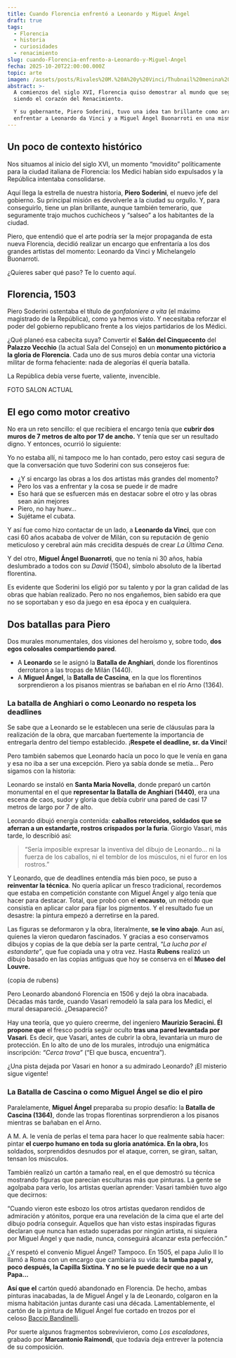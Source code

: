 ```yaml
---
title: Cuando Florencia enfrentó a Leonardo y Miguel Ángel
draft: true
tags:
  - Florencia
  - historia
  - curiosidades
  - renacimiento
slug: cuando-Florencia-enfrento-a-Leonardo-y-Miguel-Angel
fecha: 2025-10-20T22:00:00.000Z
topic: arte
imagen: /assets/posts/Rivales%20M.%20A%20y%20Vinci/Thubnail%20menina%20web%20(2).png
abstract: >-
  A comienzos del siglo XVI, Florencia quiso demostrar al mundo que seguía
  siendo el corazón del Renacimiento.

  Y su gobernante, Piero Soderini, tuvo una idea tan brillante como arriesgada:
  enfrentar a Leonardo da Vinci y a Miguel Ángel Buonarroti en una misma sala.
---
```


## Un poco de contexto histórico

Nos situamos al inicio del siglo XVI, un momento “movidito” políticamente para la ciudad italiana de Florencia: los Medici habían sido expulsados y la República intentaba consolidarse.

Aquí llega la estrella de nuestra historia, **Piero Soderini**, el nuevo jefe del gobierno. Su principal misión es devolverle a la ciudad su orgullo. Y, para conseguirlo, tiene un plan brillante, aunque también temerario, que seguramente trajo muchos cuchicheos y “salseo” a los habitantes de la ciudad.

Piero, que entendió que el arte podría ser la mejor propaganda de esta nueva Florencia, decidió realizar un encargo que enfrentaría a los dos grandes artistas del momento: Leonardo da Vinci y Michelangelo Buonarroti.

¿Quieres saber qué paso? Te lo cuento aquí.

## Florencia, 1503

Piero Soderini ostentaba el título de *gonfaloniere a vita* (el máximo magistrado de la República), como ya hemos visto. Y necesitaba reforzar el poder del gobierno republicano frente a los viejos partidarios de los Médici.

¿Qué planeó esa cabecita suya? Convertir el **Salón del Cinquecento** del **Palazzo Vecchio** (la actual Sala del Consejo) en un **monumento pictórico a la gloria de Florencia**. Cada uno de sus muros debía contar una victoria militar de forma fehaciente: nada de alegorías él quería batalla.

La República debía verse fuerte, valiente, invencible.

FOTO SALON ACTUAL

## **El ego como motor creativo**

No era un reto sencillo: el que recibiera el encargo tenía que **cubrir dos muros de 7 metros de alto por 17 de ancho.** Y tenía que ser un resultado digno. Y entonces, ocurrió lo siguiente:

Yo no estaba allí, ni tampoco me lo han contado, pero estoy casi segura de que la conversación que tuvo Soderini con sus consejeros fue:

* ¿Y si encargo las obras a los dos artistas más grandes del momento?
* Pero los vas a enfrentar y la cosa se puede ir de madre
* Eso hará que se esfuercen más en destacar sobre el otro y las obras sean aún mejores
* Piero, no hay huev…
* Sujétame el cubata.

Y así fue como hizo contactar de un lado, a **Leonardo da Vinci**, que con casi 60 años acababa de volver de Milán, con su reputación de genio meticuloso y cerebral aún más crecidita después de crear *La Última Cena*.

Y del otro, **Miguel Ángel Buonarroti**, que no tenía ni 30 años, había deslumbrado a todos con su *David* (1504), símbolo absoluto de la libertad florentina.

Es evidente que Soderini los eligió por su talento y por la gran calidad de las obras que habían realizado. Pero no nos engañemos, bien sabido era que no se soportaban y eso da juego en esa época y en cualquiera.

## Dos batallas para Piero

Dos murales monumentales, dos visiones del heroísmo y, sobre todo, **dos egos colosales compartiendo pared**.

* A **Leonardo** se le asignó la **Batalla de Anghiari**, donde los florentinos derrotaron a las tropas de Milán (1440).
* A **Miguel Ángel**, la **Batalla de Cascina**, en la que los florentinos sorprendieron a los pisanos mientras se bañaban en el río Arno (1364).

### La batalla de Anghiari o como Leonardo no respeta los deadlines

Se sabe que a Leonardo se le establecen una serie de cláusulas para la realización de la obra, que marcaban fuertemente la importancia de entregarla dentro del tiempo establecido. ¡**Respete el deadline, sr. da Vinci**!

Pero también sabemos que Leonardo hacía un poco lo que le venía en gana y esa no iba a ser una excepción. Piero ya sabía donde se metía… Pero sigamos con la historia:

Leonardo se instaló en **Santa Maria Novella**, donde preparó un cartón monumental en el que **representar la Batalla de Anghiari (1440)**, era una escena de caos, sudor y gloria que debía cubrir una pared de casi 17 metros de largo por 7 de alto.

Leonardo dibujó energía contenida: **caballos retorcidos, soldados que se aferran a un estandarte, rostros crispados por la furia**. Giorgio Vasari, más tarde, lo describió así:

> “Sería imposible expresar la inventiva del dibujo de Leonardo... ni la fuerza de los caballos, ni el temblor de los músculos, ni el furor en los rostros.”

Y Leonardo, que de deadlines entendía más bien poco, se puso a **reinventar la técnica**. No quería aplicar un fresco tradicional, recordemos que estaba en competición constante con Miguel Ángel y algo tenía que hacer para destacar. Total, que probó con el **encausto**, un método que consistía en aplicar calor para fijar los pigmentos. Y el resultado fue un desastre: la pintura empezó a derretirse en la pared.

Las figuras se deformaron y la obra, literalmente, **se le vino abajo**. Aun así, quienes la vieron quedaron fascinados. Y gracias a eso conservamos dibujos y copias de la que debía ser la parte central, “*La lucha por el estandarte”*, que fue copiada una y otra vez. Hasta **Rubens** realizó un dibujo basado en las copias antiguas que hoy se conserva en el **Museo del Louvre.**

(copia de rubens)

Pero Leonardo abandonó Florencia en 1506 y dejó la obra inacabada. Décadas más tarde, cuando Vasari remodeló la sala para los Medici, el mural desapareció. ¿Desapareció?

Hay una teoría, que yo quiero creerme, del ingeniero **Maurizio Seracini. Él propone que** el fresco podría seguir oculto **tras una pared levantada por Vasari**. Es decir, que Vasari, antes de cubrir la obra, levantaría un muro de protección. En lo alto de uno de los murales, introdujo una enigmática inscripción: *“Cerca trova”* (“El que busca, encuentra”).

¿Una pista dejada por Vasari en honor a su admirado Leonardo? ¡El misterio sigue vigente!

### **La Batalla de Cascina o como Miguel Ángel se dio el piro**

Paralelamente, **Miguel Ángel** preparaba su propio desafío: la **Batalla de Cascina (1364)**, donde las tropas florentinas sorprendieron a los pisanos mientras se bañaban en el Arno.

A M. A. le venía de perlas el tema para hacer lo que realmente sabía hacer: pintar **el cuerpo humano en toda su gloria anatómica. En la obra, l**os soldados, sorprendidos desnudos por el ataque, corren, se giran, saltan, tensan los músculos.

También realizó un cartón a tamaño real, en el que demostró su técnica mostrando figuras que parecían esculturas más que pinturas. La gente se agolpaba para verlo, los artistas querían aprender: Vasari también tuvo algo que decirnos:

“Cuando vieron este esbozo los otros artistas quedaron rendidos de admiración y atónitos, porque era una revelación de la cima que el arte del dibujo podría conseguir. Aquellos que han visto estas inspiradas figuras declaran que nunca han estado superadas por ningún artista, ni siquiera por Miguel Ángel y que nadie, nunca, conseguirá alcanzar esta perfección.”

¿Y respetó el convenio Miguel Ángel? Tampoco. En 1505, el papa Julio II lo llamó a Roma con un encargo que cambiaría su vida: **la tumba papal y, poco después, la Capilla Sixtina. Y no se le puede decir que no a un Papa…**

**Así que el** cartón quedó abandonado en Florencia. De hecho, ambas pinturas inacabadas, la de Miguel Ángel y la de Leonardo, colgaron en la misma habitación juntas durante casi una década. Lamentablemente, el cartón de la pintura de Miguel Ángel fue cortado en trozos por el celoso [Baccio Bandinelli](https://es.wikipedia.org/wiki/Baccio_Bandinelli).

Por suerte algunos fragmentos sobrevivieron, como *Los escaladores*, grabado por **Marcantonio Raimondi**, que todavía deja entrever la potencia de su composición.

